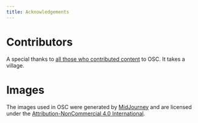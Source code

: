 ```yaml
---
title: Acknowledgements
---
```


# Contributors
A special thanks to [all those who contributed content](https://github.com/opensourcecourse/opencourse/graphs/contributors)
to OSC. It takes a village.

# Images

The images used in OSC were generated by [MidJourney](https://www.midjourney.com/home/) and are licensed under
the [Attribution-NonCommercial 4.0 International](https://creativecommons.org/licenses/by-nc/4.0/legalcode).

